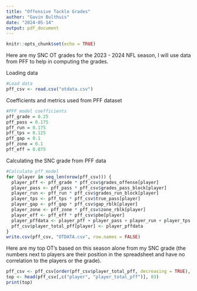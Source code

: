 ```yaml
---
title: "Offensive Tackle Grades"
author: "Gavin Bulthuis"
date: "2024-05-14"
output: pdf_document
---
```


```r
knitr::opts_chunk$set(echo = TRUE)
```
Here are my SNC OT grades for the 2023 - 2024 NFL season, I will use data from PFF to help in computing the grades.

\section {Data Loading}
Loading data
```r
#Load data
pff_csv <- read.csv("otdata.csv")
```

\section {Grade Calculations}

Coefficients and metrics used from PFF dataset
```r
#PFF model coefficients
pff_grade = 0.25
pff_pass = 0.175
pff_run = 0.175
pff_tps = 0.125
pff_gap = 0.1
pff_zone = 0.1
pff_eff = 0.075
```

Calculating the SNC grade from PFF data
```r
#Calculate pff model
for (player in seq_len(nrow(pff_csv))) {
  player_pff <- pff_grade * pff_csv$grades_offense[player]
  player_pass <- pff_pass * pff_csv$grades_pass_block[player]
  player_run <- pff_run * pff_csv$grades_run_block[player]
  player_tps <- pff_tps * pff_csv$true_pass[player]
  player_gap <- pff_gap * pff_csv$gap_rblk[player]
  player_zone <- pff_zone * pff_csv$zone_rblk[player]
  player_eff <- pff_eff * pff_csv$pbe[player]
  player_pffdata <- player_pff + player_pass + player_run + player_tps + player_zone + player_gap + pff_eff + 12
  pff_csv$player_total_pff[player] <- player_pffdata
}
write.csv(pff_csv, "OTDATA.csv", row.names = FALSE)
```

\section {Conclusions}

Here are my top OT's based on this season alone from my SNC grade (the numbers next to players are their position in the spreadsheet and have no correlation to the players or the grade).
```r
pff_csv <- pff_csv[order(pff_csv$player_total_pff, decreasing = TRUE), ]
top <- head(pff_csv[,c("player", "player_total_pff")], 83)
print(top)
```
